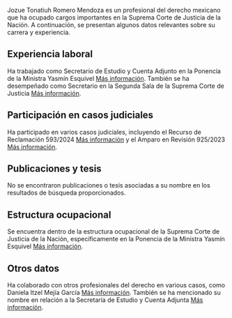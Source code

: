 Jozue Tonatiuh Romero Mendoza es un profesional del derecho mexicano que ha ocupado cargos importantes en la Suprema Corte de Justicia de la Nación. A continuación, se presentan algunos datos relevantes sobre su carrera y experiencia.

## Experiencia laboral
Ha trabajado como Secretario de Estudio y Cuenta Adjunto en la Ponencia de la Ministra Yasmín Esquivel [Más información](https://www.supremacorte.gob.mx/sites/default/files/estructura_organica/estruc_ocup/2024-06/EO_PMYEM_15JUN2024.pdf). También se ha desempeñado como Secretario en la Segunda Sala de la Suprema Corte de Justicia [Más información](https://bj.scjn.gob.mx/doc/sentencias_pub/KX-hZJMBRqKfB97KsoJH/*).

## Participación en casos judiciales
Ha participado en varios casos judiciales, incluyendo el Recurso de Reclamación 593/2024 [Más información](https://bj.scjn.gob.mx/doc/sentencias_pub/KX-hZJMBRqKfB97KsoJH/*) y el Amparo en Revisión 925/2023 [Más información](https://www.scjn.gob.mx/sites/default/files/listas/documento_dos/2024-10/AR%20925.pdf).

## Publicaciones y tesis
No se encontraron publicaciones o tesis asociadas a su nombre en los resultados de búsqueda proporcionados.

## Estructura ocupacional
Se encuentra dentro de la estructura ocupacional de la Suprema Corte de Justicia de la Nación, específicamente en la Ponencia de la Ministra Yasmín Esquivel [Más información](https://www.supremacorte.gob.mx/sites/default/files/estructura_organica/estruc_ocup/2024-06/EO_PMYEM_15JUN2024.pdf).

## Otros datos
Ha colaborado con otros profesionales del derecho en various casos, como Daniela Itzel Mejía García [Más información](https://www.scjn.gob.mx/sites/default/files/listas/documento_dos/2024-12/AR%2097_0.pdf). También se ha mencionado su nombre en relación a la Secretaría de Estudio y Cuenta Adjunta [Más información](https://sjf2.scjn.gob.mx/detalle/tesis/2028256).